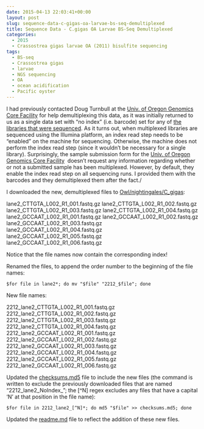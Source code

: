 ```yaml
---
date: 2015-04-13 22:03:41+00:00
layout: post
slug: sequence-data-c-gigas-oa-larvae-bs-seq-demultiplexed
title: Sequence Data - C.gigas OA Larvae BS-Seq Demultiplexed
categories:
  - 2015
  - Crassostrea gigas larvae OA (2011) bisulfite sequencing
tags:
  - BS-seq
  - Crassostrea gigas
  - larvae
  - NGS sequencing
  - OA
  - ocean acidification
  - Pacific oyster
---
```


I had previously contacted Doug Turnbull at the [Univ. of Oregon Genomics Core Facility](https://gcf.uoregon.edu:8080/) for help demultiplexing this data, as it was initially returned to us as a single data set with "no index" (i.e. barcode) set for any of [the libraries that were sequenced](https://robertslab.github.io/sams-notebook/posts/2015/2015-03-19-sequencing-data-c-gigas-larvae-oa.html). As it turns out, when multiplexed libraries are sequenced using the Illumina platform, an index read step needs to be "enabled" on the machine for sequencing. Otherwise, the machine does not perform the index read step (since it wouldn't be necessary for a single library). Surprisingly, the sample submission form for the [Univ. of Oregon Genomics Core Facility](http://gcf.uoregon.edu:8080/)  doesn't request any information regarding whether or not a submitted sample has been multiplexed. However, by default, they enable the index read step on all sequencing runs. I provided them with the barcodes and they demultiplexed them after the fact./

I downloaded the new, demultiplexed files to [Owl/nightingales/C_gigas](https://owl.fish.washington.edu/nightingales/C_gigas/):

lane2_CTTGTA_L002_R1_001.fastq.gz
lane2_CTTGTA_L002_R1_002.fastq.gz
lane2_CTTGTA_L002_R1_003.fastq.gz
lane2_CTTGTA_L002_R1_004.fastq.gz
lane2_GCCAAT_L002_R1_001.fastq.gz
lane2_GCCAAT_L002_R1_002.fastq.gz
lane2_GCCAAT_L002_R1_003.fastq.gz
lane2_GCCAAT_L002_R1_004.fastq.gz
lane2_GCCAAT_L002_R1_005.fastq.gz
lane2_GCCAAT_L002_R1_006.fastq.gz

Notice that the file names now contain the corresponding index!

Renamed the files, to append the order number to the beginning of the file names:

`$for file in lane2*; do mv "$file" "2212_$file"; done`

New file names:

2212_lane2_CTTGTA_L002_R1_001.fastq.gz
2212_lane2_CTTGTA_L002_R1_002.fastq.gz
2212_lane2_CTTGTA_L002_R1_003.fastq.gz
2212_lane2_CTTGTA_L002_R1_004.fastq.gz
2212_lane2_GCCAAT_L002_R1_001.fastq.gz
2212_lane2_GCCAAT_L002_R1_002.fastq.gz
2212_lane2_GCCAAT_L002_R1_003.fastq.gz
2212_lane2_GCCAAT_L002_R1_004.fastq.gz
2212_lane2_GCCAAT_L002_R1_005.fastq.gz
2212_lane2_GCCAAT_L002_R1_006.fastq.gz

Updated the [checksums.md5](https://owl.fish.washington.edu/nightingales/C_gigas/checksums.md5) file to include the new files (the command is written to exclude the previously downloaded files that are named "2212_lane2_NoIndex_"; the [^N] regex excludes any files that have a capital 'N' at that position in the file name):

`$for file in 2212_lane2_[^N]*; do md5 "$file" >> checksums.md5; done`

Updated the [readme.md](https://owl.fish.washington.edu/nightingales/C_gigas/readme.md) file to reflect the addition of these new files.
